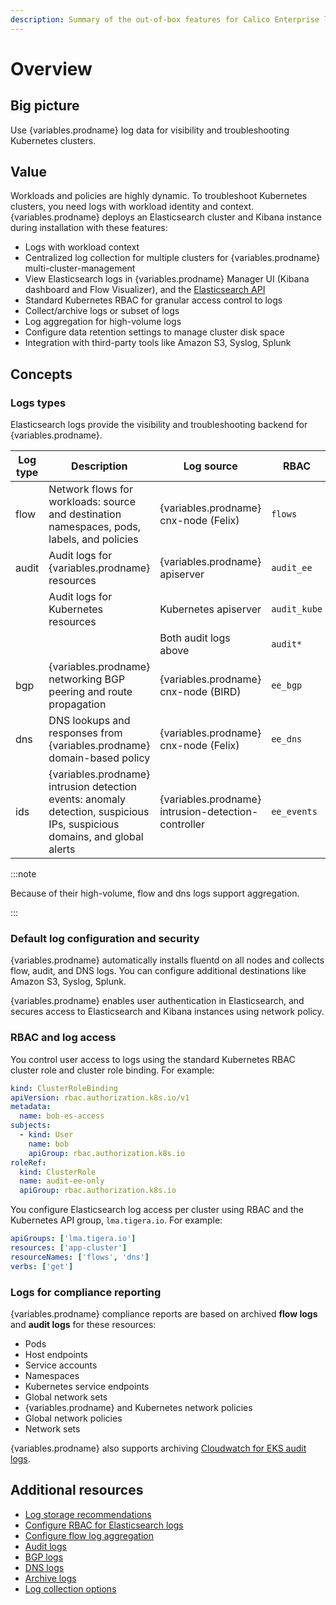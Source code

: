 ```yaml
---
description: Summary of the out-of-box features for Calico Enterprise logs.
---
```



# Overview

## Big picture

Use {variables.prodname} log data for visibility and troubleshooting Kubernetes clusters.

## Value

Workloads and policies are highly dynamic. To troubleshoot Kubernetes clusters, you need logs with workload identity and context. {variables.prodname} deploys an Elasticsearch cluster and Kibana instance during installation with these features:

- Logs with workload context
- Centralized log collection for multiple clusters for {variables.prodname} multi-cluster-management
- View Elasticsearch logs in {variables.prodname} Manager UI (Kibana dashboard and Flow Visualizer), and the [Elasticsearch API](https://www.elastic.co/guide/en/elasticsearch/reference/current/search.html)
- Standard Kubernetes RBAC for granular access control to logs
- Collect/archive logs or subset of logs
- Log aggregation for high-volume logs
- Configure data retention settings to manage cluster disk space
- Integration with third-party tools like Amazon S3, Syslog, Splunk

## Concepts

### Logs types

Elasticsearch logs provide the visibility and troubleshooting backend for {variables.prodname}.

| Log type | Description                                                                                                       | Log source                                  | RBAC         | Index                          |
| -------- | ----------------------------------------------------------------------------------------------------------------- | ------------------------------------------- | ------------ | ------------------------------ |
| flow     | Network flows for workloads: source and destination namespaces, pods, labels, and policies                        | {variables.prodname} cnx-node (Felix)               | `flows`      | `tigera_secure_ee_flows.*`     |
| audit    | Audit logs for {variables.prodname} resources                                                                             | {variables.prodname} apiserver                      | `audit_ee`   | `tigera_secure_ee_audit_ee.*`  |
|          | Audit logs for Kubernetes resources                                                                               | Kubernetes apiserver                        | `audit_kube` | `tigera_secure_ee_audit_kube.*`|
|          |                                                                                                                   | Both audit logs above                       | `audit*`     | `tigera_secure_ee_audit*`      |
| bgp      | {variables.prodname} networking BGP peering and route propagation                                                         | {variables.prodname} cnx-node (BIRD)                | `ee_bgp`     | `tigera_secure_ee_bgp.*`       |
| dns      | DNS lookups and responses from {variables.prodname} domain-based policy                                                   | {variables.prodname} cnx-node (Felix)               | `ee_dns`     | `tigera_secure_ee_dns.*`       |
| ids      | {variables.prodname} intrusion detection events: anomaly detection, suspicious IPs, suspicious domains, and global alerts | {variables.prodname} intrusion-detection-controller | `ee_events`  | `tigera_secure_ee_events.*`    |

:::note

Because of their high-volume, flow and dns logs support aggregation.

:::

### Default log configuration and security

{variables.prodname} automatically installs fluentd on all nodes and collects flow, audit, and DNS logs. You can configure additional destinations like Amazon S3, Syslog, Splunk.

{variables.prodname} enables user authentication in Elasticsearch, and secures access to Elasticsearch and Kibana instances using network policy.

### RBAC and log access

You control user access to logs using the standard Kubernetes RBAC cluster role and cluster role binding. For example:

```yaml
kind: ClusterRoleBinding
apiVersion: rbac.authorization.k8s.io/v1
metadata:
  name: bob-es-access
subjects:
  - kind: User
    name: bob
    apiGroup: rbac.authorization.k8s.io
roleRef:
  kind: ClusterRole
  name: audit-ee-only
  apiGroup: rbac.authorization.k8s.io
```

You configure Elasticsearch log access per cluster using RBAC and the Kubernetes API group, `lma.tigera.io`. For example:

```yaml
apiGroups: ['lma.tigera.io']
resources: ['app-cluster']
resourceNames: ['flows', 'dns']
verbs: ['get']
```

### Logs for compliance reporting

{variables.prodname} compliance reports are based on archived **flow logs** and **audit logs** for these resources:

- Pods
- Host endpoints
- Service accounts
- Namespaces
- Kubernetes service endpoints
- Global network sets
- {variables.prodname} and Kubernetes network policies
- Global network policies
- Network sets

{variables.prodname} also supports archiving [Cloudwatch for EKS audit logs](../../reference/installation/api.mdx#operator.tigera.io/v1.LogCollectorSpec).

## Additional resources

- [Log storage recommendations](../../operations/logstorage/log-storage-recommendations.mdx)
- [Configure RBAC for Elasticsearch logs](rbac-elasticsearch.mdx)
- [Configure flow log aggregation](flow/aggregation.mdx)
- [Audit logs](audit-overview.mdx)
- [BGP logs](bgp.mdx)
- [DNS logs](dns/dns-logs.mdx)
- [Archive logs](archive-storage.mdx)
- [Log collection options](../../reference/installation/api.mdx#operator.tigera.io/v1.LogCollectorSpec)

